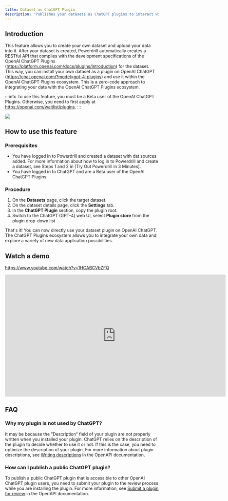 ```yaml
---
title: Dataset as ChatGPT Plugin
description: 'Publishes your datasets as ChatGPT plugins to interact with the OpenAI ecosystem'
---
```


## Introduction

This feature allows you to create your own dataset and upload your data into it. After your dataset is created, Powerdrill automatically creates a RESTful API that complies with the development specifications of the OpenAI ChatGPT Plugins (https://platform.openai.com/docs/plugins/introduction) for the dataset. This way, you can install your own dataset as a plugin on OpenAI ChatGPT (https://chat.openai.com/?model=gpt-4-plugins) and use it within the OpenAI ChatGPT Plugins ecosystem. This is a zero-code approach to integrating your data with the OpenAI ChatGPT Plugins ecosystem.

:::info
To use this feature, you must be a Beta user of the OpenAI ChatGPT Plugins. Otherwise, you need to first apply at https://openai.com/waitlist/plugins.
:::


<Frame>
  <img src="/images/dataset_chatgpt_plugin.drawio.png" style={{ borderRadius: '0.5rem' }} />
</Frame>

## How to use this feature

### Prerequisites

- You have logged in to Powerdrill and created a dataset with dat sources added. 
    For more information about how to log in to Powerdrill and create a dataset, see Steps 1 and 2 in [Try Out Powerdrill in 3 Minutes].
- You have logged in to ChatGPT and are a Beta user of the OpenAI ChatGPT Plugins.

### Procedure

1. On the **Datasets** page, click the target dataset.
2. On the dataset details page, click the **Settings** tab.
3. In the **ChatGPT Plugin** section, copy the plugin root.
4. Switch to the ChatGPT (GPT-4) web UI, select **Plugin store** from the plugin drop-down list

That's it! You can now directly use your dataset plugin on OpenAI ChatGPT. The ChatGPT Plugins ecosystem allows you to integrate your own data and explore a variety of new data application possibilities.

## Watch a demo

https://www.youtube.com/watch?v=1HCABCVbZFQ

<iframe width="724" height="400" src="https://www.youtube.com/embed/1HCABCVbZFQ" title="Dataset as ChatGPT plugin - https://powerdrill.ai" frameborder="0" allow="accelerometer; autoplay; clipboard-write; encrypted-media; gyroscope; picture-in-picture; web-share" allowfullscreen></iframe>

## FAQ

### Why my plugin is not used by ChatGPT?

It may be because the "Description" field of your plugin are not properly written when you installed your plugin. ChatGPT relies on the description of the plugin to decide whether to use it or not. If this is the case, you need to optimize the description of your plugin. For more information about plugin descriptions, see [Writing descriptions](https://platform.openai.com/docs/plugins/getting-started/writing-descriptions) in the OpenAPI documentation.

### How can I publish a public ChatGPT plugin?

To publish a public ChatGPT plugin that is accessible to other OpenAI ChatGPT plugin users, you need to submit your plugin to the review process while you are installing the plugin. For more information, see [Submit a plugin for review](https://platform.openai.com/docs/plugins/review/submit-a-plugin-for-review) in the OpenAPI documentation.